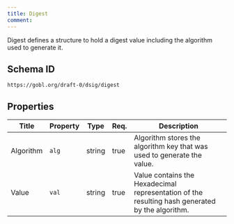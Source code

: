 ```yaml
---
title: Digest
comment: 
---
```


Digest defines a structure to hold a digest value including the algorithm used to generate it.

## Schema ID

`https://gobl.org/draft-0/dsig/digest`

## Properties

| Title     | Property | Type   | Req. | Description                                                                                     |
|-----------|----------|--------|------|-------------------------------------------------------------------------------------------------|
| Algorithm | `alg`    | string | true | Algorithm stores the algorithm key that was used to generate the value.                         |
| Value     | `val`    | string | true | Value contains the Hexadecimal representation of the resulting hash generated by the algorithm. |

